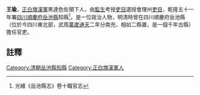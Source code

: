{{明清人物信息框
| 姓名 =王瑜
| 最高職務 = [[四川|四川]][[岳池縣|岳池縣]][[知縣|知縣]]
| 國家 = 大清
| 籍貫 = [[正白旗|正白旗]][[漢軍|漢軍]]黑達色佐領下
| 字號 =
| 出生日期 = ？年？月？日
| 逝世日期 = ？年？月？日
| 墓葬 = 
| 配偶 =  
| 親屬 = 曾祖、祖、父，母
| 出身 =[[監生|監生]]考授[[吏目|吏目]]選授會理州[[吏目|吏目]] 
| 著作 =  
*
}}
'''王瑜'''{{BD|？年||？年||}}，[[正白旗|正白旗]][[漢軍|漢軍]]黑達色佐領下人，由[[監生|監生]]考授[[吏目|吏目]]選授會理州[[吏目|吏目]]，乾隆五十一年署[[四川|四川]][[順慶府|順慶府]][[岳池縣|岳池縣]]知縣<ref>光緒《岳池縣志》卷十職官志</ref>。是一位政治人物，明清時曾在四川順慶府岳池縣（位於今四川東北部，武周[[萬歲通天|萬歲通天]]二年分南充、相如二縣置，是一個千年古縣）擔任官吏。
==註釋==
{{reflist}}
{{清朝人物小作品}}
[[Category:清朝岳池縣知縣|Category:清朝岳池縣知縣]]
[[Category:正白旗漢軍人|Category:正白旗漢軍人]]